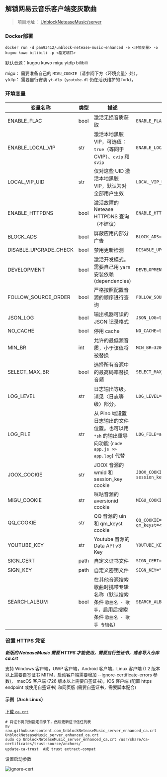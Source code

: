 ## 解锁网易云音乐客户端变灰歌曲

> 项目地址： [UnblockNeteaseMusic/server](https://github.com/UnblockNeteaseMusic/server)

### Docker部署

```shell
docker run -d pan93412/unblock-netease-music-enhanced -e <环境变量> -o kugou kuwo bilibili -p <指定端口>
```


<Callout>
  默认音源：kugou kuwo migu ytdlp bilibili

  migu： 需要准备自己的 `MIGU_COOKIE`（请参阅下方〈环境变量〉处）。  
  ytdlp： 需要自行安装 `yt-dlp`（`youtube-dl` 仍在活跃维护的 fork）。
</Callout>

### 环境变量

| 变量名称              | 类型 | 描述                                                                                                    | 示例                                                             |
| --------------------- | ---- | ------------------------------------------------------------------------------------------------------- | ---------------------------------------------------------------- |
| ENABLE_FLAC           | bool | 激活无损音质获取                                                                                        | `ENABLE_FLAC=true`                                               |
| ENABLE_LOCAL_VIP      | str  | 激活本地黑胶 VIP，可选值：`true`（等同于 CVIP）、`cvip` 和 `svip`                                       | `ENABLE_LOCAL_VIP=svip`                                          |
| LOCAL_VIP_UID         | str  | 仅对这些 UID 激活本地黑胶 VIP，默认为对全部用户生效                                                     | `LOCAL_VIP_UID=123456789,1234,123456`                            |
| ENABLE_HTTPDNS        | bool | 激活故障的 Netease HTTPDNS 查询（不建议）                                                               | `ENABLE_HTTPDNS=true`                                            |
| BLOCK_ADS             | bool | 屏蔽应用内部分广告                                                                                      | `BLOCK_ADS=true`                                                 |
| DISABLE_UPGRADE_CHECK | bool | 禁用更新检测                                                                                            | `DISABLE_UPGRADE_CHECK=true`                                     |
| DEVELOPMENT           | bool | 激活开发模式。需要自己用 `yarn` 安装依赖 (dependencies)                                                 | `DEVELOPMENT=true`                                               |
| FOLLOW_SOURCE_ORDER   | bool | 严格按照配置音源的顺序进行查询                                                                          | `FOLLOW_SOURCE_ORDER=true`                                       |
| JSON_LOG              | bool | 输出机器可读的 JSON 记录格式                                                                            | `JSON_LOG=true`                                                  |
| NO_CACHE              | bool | 停用 cache                                                                                              | `NO_CACHE=true`                                                  |
| MIN_BR                | int  | 允许的最低源音质，小于该值将被替换                                                                      | `MIN_BR=320000`                                                  |
| SELECT_MAX_BR         | bool | 选择所有音源中的最高码率替换音频                                                                        | `SELECT_MAX_BR=true`                                             |
| LOG_LEVEL             | str  | 日志输出等级。请见〈日志等级〉部分。                                                                    | `LOG_LEVEL=debug`                                                |
| LOG_FILE              | str  | 从 Pino 端设置日志输出的文件位置。也可以用 `*sh` 的输出重导向功能 (`node app.js >> app.log`) 代替       | `LOG_FILE=app.log`                                               |
| JOOX_COOKIE           | str  | JOOX 音源的 wmid 和 session_key cookie                                                                  | `JOOX_COOKIE="wmid=<your_wmid>; session_key=<your_session_key>"` |
| MIGU_COOKIE           | str  | 咪咕音源的 aversionid cookie                                                                            | `MIGU_COOKIE="<your_aversionid>"`                                |
| QQ_COOKIE             | str  | QQ 音源的 uin 和 qm_keyst cookie                                                                        | `QQ_COOKIE="uin=<your_uin>; qm_keyst=<your_qm_keyst>"`           |
| YOUTUBE_KEY           | str  | Youtube 音源的 Data API v3 Key                                                                          | `YOUTUBE_KEY="<your_data_api_key>"`                              |
| SIGN_CERT             | path | 自定义证书文件                                                                                          | `SIGN_CERT="./server.crt"`                                       |
| SIGN_KEY              | path | 自定义密钥文件                                                                                          | `SIGN_KEY="./server.key"`                                        |
| SEARCH_ALBUM          | bool | 在其他音源搜索歌曲时携带专辑名称（默认搜索条件 `歌曲名 - 歌手`，启用后搜索条件 `歌曲名 - 歌手 专辑名`） | `SEARCH_ALBUM=true`                                              |

### 设置 HTTPS 凭证

***新版的 NeteaseMusic 需要 HTTPS 才能使用，需要自行签证书，或者导入仓库 ca.crt***

支持 Windows 客户端，UWP 客户端，Android 客户端，Linux 客户端 (1.2 版本以上需要自签证书 MITM，启动客户端需要增加 --ignore-certificate-errors 参数)，
macOS 客户端 (726 版本以上需要自签证书)，iOS 客户端 (配置 https endpoint 或使用自签证书) 和网页版 (需要自签证书，需要脚本配合)

#### 示例（Arch Linux）

[下载 `ca.crt`](https://raw.githubusercontent.com/UnblockNeteaseMusic/server/enhanced/ca.crt)


```shell
# 将证书拷贝到指定目录下，然后更新证书信任列表
mv raw.githubusercontent.com_UnblockNeteaseMusic_server_enhanced_ca.crt UnblockNeteaseMusic_server_enhanced_ca.crt
sudo cp UnblockNeteaseMusic_server_enhanced_ca.crt /usr/share/ca-certificates/trust-source/anchors/
update-ca-trust  #或 trust extract-compat
```

设置启动参数

 
<Image src="/ignore-cert.png" alt="ignore-cert" width={500} height={500} align="center" />
